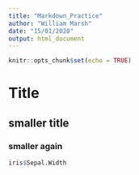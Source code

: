 ```yaml
---
title: "Markdown_Practice"
author: "William Marsh"
date: "15/01/2020"
output: html_document
---
```


```r
knitr::opts_chunk$set(echo = TRUE)
```



# Title
## smaller title
###  smaller again

```r

iris$Sepal.Width

```





